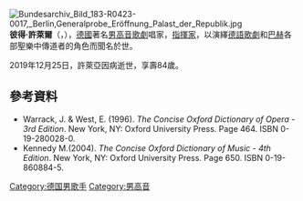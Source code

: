 {{noteTA
|1=zh-hans:许莱尔;zh-hant:許萊爾;zh-tw:許萊亞;
}}
[[File:Bundesarchiv_Bild_183-R0423-0017,_Berlin,Generalprobe_Eröffnung_Palast_der_Republik.jpg|thumb]]
'''彼得·許萊爾'''（{{lang|de|'''Peter Schreier'''}}，{{bd|1935年|7月29日|2019年|12月25日|catIdx=S}}），[[德國|德國]]著名[[男高音|男高音]][[歌劇|歌劇]]唱家，[[指揮家|指揮家]]，以演繹[[德語歌劇|德語歌劇]]和[[巴赫|巴赫]]各部聖樂中傳道者的角色而聞名於世。

2019年12月25日，許萊亞因病逝世，享壽84歲。

==參考資料==
<div class="references-small">

* Warrack, J. & West, E. (1996). ''The Concise Oxford Dictionary of Opera - 3rd Edition''. New York, NY: Oxford University Press. Page 464. ISBN 0-19-280028-0.  
* Kennedy M.(2004). ''The Concise Oxford Dictionary of Music - 4th Edition''. New York, NY: Oxford University Press. Page 650. ISBN 0-19-860884-5.  

</div>

{{Authority control}}
{{singer-stub}}
{{opera-stub}}

{{DEFAULTSORT:Schreier, Peter}}

[[Category:德国男歌手|Category:德国男歌手]]
[[Category:男高音|Category:男高音]]